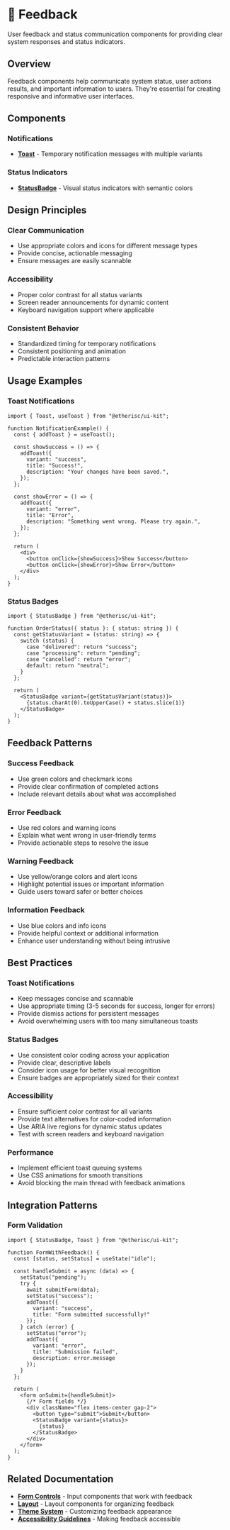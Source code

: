 
<Meta title="Feedback/Overview" />

# 🎨 Feedback

User feedback and status communication components for providing clear system responses and status indicators.

## Overview

Feedback components help communicate system status, user actions results, and important information to users. They're essential for creating responsive and informative user interfaces.

## Components

### Notifications

- **[Toast](/docs/feedback-toast--docs)** - Temporary notification messages with multiple variants

### Status Indicators

- **[StatusBadge](/docs/feedback-statusbadge--docs)** - Visual status indicators with semantic colors

## Design Principles

### Clear Communication
- Use appropriate colors and icons for different message types
- Provide concise, actionable messaging
- Ensure messages are easily scannable

### Accessibility
- Proper color contrast for all status variants
- Screen reader announcements for dynamic content
- Keyboard navigation support where applicable

### Consistent Behavior
- Standardized timing for temporary notifications
- Consistent positioning and animation
- Predictable interaction patterns

## Usage Examples

### Toast Notifications
```tsx
import { Toast, useToast } from "@etherisc/ui-kit";

function NotificationExample() {
  const { addToast } = useToast();

  const showSuccess = () => {
    addToast({
      variant: "success",
      title: "Success!",
      description: "Your changes have been saved.",
    });
  };

  const showError = () => {
    addToast({
      variant: "error",
      title: "Error",
      description: "Something went wrong. Please try again.",
    });
  };

  return (
    <div>
      <button onClick={showSuccess}>Show Success</button>
      <button onClick={showError}>Show Error</button>
    </div>
  );
}
```

### Status Badges
```tsx
import { StatusBadge } from "@etherisc/ui-kit";

function OrderStatus({ status }: { status: string }) {
  const getStatusVariant = (status: string) => {
    switch (status) {
      case "delivered": return "success";
      case "processing": return "pending";
      case "cancelled": return "error";
      default: return "neutral";
    }
  };

  return (
    <StatusBadge variant={getStatusVariant(status)}>
      {status.charAt(0).toUpperCase() + status.slice(1)}
    </StatusBadge>
  );
}
```

## Feedback Patterns

### Success Feedback
- Use green colors and checkmark icons
- Provide clear confirmation of completed actions
- Include relevant details about what was accomplished

### Error Feedback
- Use red colors and warning icons
- Explain what went wrong in user-friendly terms
- Provide actionable steps to resolve the issue

### Warning Feedback
- Use yellow/orange colors and alert icons
- Highlight potential issues or important information
- Guide users toward safer or better choices

### Information Feedback
- Use blue colors and info icons
- Provide helpful context or additional information
- Enhance user understanding without being intrusive

## Best Practices

### Toast Notifications
- Keep messages concise and scannable
- Use appropriate timing (3-5 seconds for success, longer for errors)
- Provide dismiss actions for persistent messages
- Avoid overwhelming users with too many simultaneous toasts

### Status Badges
- Use consistent color coding across your application
- Provide clear, descriptive labels
- Consider icon usage for better visual recognition
- Ensure badges are appropriately sized for their context

### Accessibility
- Ensure sufficient color contrast for all variants
- Provide text alternatives for color-coded information
- Use ARIA live regions for dynamic status updates
- Test with screen readers and keyboard navigation

### Performance
- Implement efficient toast queuing systems
- Use CSS animations for smooth transitions
- Avoid blocking the main thread with feedback animations

## Integration Patterns

### Form Validation
```tsx
import { StatusBadge, Toast } from "@etherisc/ui-kit";

function FormWithFeedback() {
  const [status, setStatus] = useState("idle");

  const handleSubmit = async (data) => {
    setStatus("pending");
    try {
      await submitForm(data);
      setStatus("success");
      addToast({
        variant: "success",
        title: "Form submitted successfully!"
      });
    } catch (error) {
      setStatus("error");
      addToast({
        variant: "error",
        title: "Submission failed",
        description: error.message
      });
    }
  };

  return (
    <form onSubmit={handleSubmit}>
      {/* Form fields */}
      <div className="flex items-center gap-2">
        <button type="submit">Submit</button>
        <StatusBadge variant={status}>
          {status}
        </StatusBadge>
      </div>
    </form>
  );
}
```

## Related Documentation

- **[Form Controls](/docs/form-controls-overview--docs)** - Input components that work with feedback
- **[Layout](/docs/layout-overview--docs)** - Layout components for organizing feedback
- **[Theme System](/docs/theme-system--docs)** - Customizing feedback appearance
- **[Accessibility Guidelines](/docs/accessibility--docs)** - Making feedback accessible 